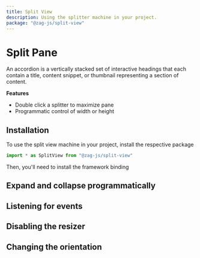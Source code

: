 ```yaml
---
title: Split View
description: Using the splitter machine in your project.
package: "@zag-js/split-view"
---
```


# Split Pane

An accordion is a vertically stacked set of interactive headings that each
contain a title, content snippet, or thumbnail representing a section of
content.

<Resources pkg="@zag-js/split-view" />

**Features**

- Double click a splitter to maximize pane
- Programmatic control of width or height

## Installation

To use the split view machine in your project, install the respective package

```jsx
import * as SplitView from "@zag-js/split-view"
```

Then, you'll need to install the framework binding

<CodeSnippet id="split-view/installation.mdx" />

## Expand and collapse programmatically

## Listening for events

## Disabling the resizer

## Changing the orientation
